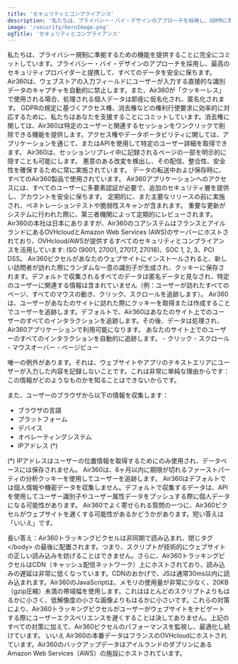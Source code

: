 ```yaml
---
title: 'セキュリティとコンプライアンス'
description: '私たちは、プライバシー・バイ・デザインのアプローチを採用し、GDPRに準拠するための機能を提供することに完全にコミットしています。また、最高のセキュリティプロバイダーと提携し、すべてのデータを安全に保ちます。'
image: '/security/heroImage.png'
ogTitle: 'セキュリティとコンプライアンス'
---
```


<BlockHeroWithImage title="プライバシーとセキュリティへのコミットメント" subtext="セキュリティとコンプライアンス" src='/security/heroImage.png'>
  私たちは、プライバシー規制に準拠するための機能を提供することに完全にコミットしています。プライバシー・バイ・デザインのアプローチを採用し、最高のセキュリティプロバイダーと提携して、すべてのデータを安全に保ちます。
</BlockHeroWithImage>

<BlockSection>
  <Security />
</BlockSection>

<BlockSection>
  <EnabledCompliance />
</BlockSection>

<GalleryBlocks title='Air360のプライバシー機能'>
  <Block title='デフォルトでのプライバシー – 最小化' icon='user-shield'>
    Air360は、ウェブストアの入力フィールドにユーザーが入力する直接的な識別データのキャプチャを自動的に禁止します。また、Air360が「クッキーレス」で使用される場合、処理される個人データは即座に仮名化され、匿名化されます。
  </Block>
  <Block title='権利行使' icon='person-circle-minus'>
    GDPRの規定に基づくアクセス権、消去権などの権利行使要求に効率的に対応するために、私たちはあなたを支援することにコミットしています。消去権に関しては、Air360は特定のユーザーと関連するセッションをワンクリックで削除できる機能を提供します。アクセス権やデータポータビリティに関しては、アプリケーションを通じて、またはAPIを使用して特定のユーザー詳細を取得できます。
  </Block>
  <Block title='特定データの取得制限' icon='person-sign'>
    Air360は、セッションリプレイ中に記録されるページの一部を明示的に隠すことも可能にします。
  </Block>
</GalleryBlocks>

<BlockSection>
  <SecureData />
</BlockSection>

<GalleryBlocks title='Air360のセキュリティ対策'>
  <Block title='トラッキングピクセルの監視' icon='monitor-waveform'>
    悪意のある改変を検出し、その配信、整合性、安全性を確保するために常に実施されています。
  </Block>
  <Block title='最先端の暗号化技術' icon='binary-lock'>
    データの転送中および保存時に、すべてのAir360製品で使用されています。
  </Block>
  <Block title='多要素認証 (MFA)' icon='laptop-mobile'>
    Air360アプリケーションへのアクセスには、すべてのユーザーに多要素認証が必要で、追加のセキュリティ層を提供し、アカウントを安全に保ちます。
  </Block>
  <Block title='第三者によるセキュリティ監査' icon='camera-cctv'>
    定期的に、また主要なリリースの前に実施され、ペネトレーションテストや脆弱性スキャンが含まれます。
  </Block>
  <Block title='セキュリティのベストプラクティス' icon='check-to-slot'>
    重要な更新がシステムに行われた際に、第三者機関によって定期的にレビューされます。
  </Block>
  <Block title='EUで処理・保存される顧客データ' icon='server'>
    Air360の本社は日本にありますが、Air360のコアシステムはフランスとアイルランドにあるOVHcloudとAmazon Web Services (AWS)のサーバーにホストされており、OVHcloud/AWSが提供するすべてのセキュリティとコンプライアンスを活用しています: ISO (9001, 27001, 27017, 27018)、SOC 1, 2, 3、PCI DSS。
  </Block>
</GalleryBlocks>

<BlockFeature title='よくある質問'>
  <MdxAccordion title='Air360はどのように機能しますか？'>Air360ピクセルがあなたのウェブサイトにインストールされると、新しい訪問者が訪れた際にランダムな一意の識別子が生成され、クッキーに保存されます。デフォルトで収集されるすべてのデータは匿名データと見なされ、特定のユーザーに関連する情報は含まれていません（例：ユーザーが訪れたすべてのページ、すべてのマウスの動き、クリック、スクロールを追跡します）。</MdxAccordion>
  <MdxAccordion title='Air360はどのようにユーザーを追跡しますか？'>Air360は、ユーザーがあなたのサイトに訪れた際にクッキーを取得または作成することでユーザーを追跡します。デフォルトで、Air360はあなたのサイト上でのユーザーのすべてのインタラクションを追跡します。その後、データは処理され、Air360アプリケーションで利用可能になります。</MdxAccordion>
  <MdxAccordion title='どのようなデータが収集されますか？'>
  あなたのサイト上でのユーザーのすべてのインタラクションを自動的に追跡します。
  - クリック
  - スクロール
  - マウスオーバー
  - ページビュー

唯一の例外があります。それは、ウェブサイトやアプリのテキストエリアにユーザーが入力した内容を記録しないことです。これは非常に単純な理由からです：この情報がどのようなものかを知ることはできないからです。

また、ユーザーのブラウザから以下の情報を収集します：
- ブラウザの言語
- プラットフォーム
- デバイス
- オペレーティングシステム
- IPアドレス (*)

(*) IPアドレスはユーザーの位置情報を取得するためにのみ使用され、データベースには保存されません。
</MdxAccordion>
<MdxAccordion title='どの種類のクッキーが使用されますか？'>Air360は、6ヶ月以内に期限が切れるファーストパーティの分析クッキーを使用してユーザーを追跡します。</MdxAccordion>
<MdxAccordion title='個人データを収集しますか？'>Air360はデフォルトでは個人情報や機密データを収集しません。デフォルトで収集するデータは、APIを使用してユーザー識別子やユーザー属性データをプッシュする際に個人データになる可能性があります。</MdxAccordion>
<MdxAccordion title='Air360はウェブサイトやアプリを遅くしますか？'>
Air360でよく寄せられる質問の一つに、Air360ピクセルがウェブサイトを遅くする可能性があるかどうかがあります。短い答えは「いいえ」です。

長い答え：Air360トラッキングピクセルは非同期で読み込まれ、閉じタグ &lt;/body&gt; の最後に配置されます。つまり、スクリプトが技術的にウェブサイトの正しい読み込みを妨げることはできません。さらに、Air360トラッキングピクセルはCDN（キャッシュ配信ネットワーク）上にホストされており、読み込みの遅延は非常に低くなっています。CDNのおかげで、JSは通常30ms以内に読み込まれます。Air360のJavaScriptは、メモリの使用量が非常に少なく、20KB（gzip圧縮）未満の帯域幅を使用します。これはほとんどのスクリプトよりもはるかに小さく、低解像度の小さな画像よりもはるかに小さいです。これらの対策により、Air360トラッキングピクセルがユーザーがウェブサイトをナビゲートする際にユーザーエクスペリエンスを遅くすることは決してありません。上記のすべての対策に加えて、Air360ピクセルのパフォーマンスを監視し、最適化し続けています。
</MdxAccordion>
<MdxAccordion title='Air360はデータを販売しますか？'>いいえ</MdxAccordion>
<MdxAccordion title='Air360のデータはどこに保存されていますか？（データホスティングとストレージ）'>Air360の本番データはフランスのOVHcloudにホストされています。Air360のバックアップデータはアイルランドのダブリンにあるAmazon Web Services（AWS）の施設にホストされています。</MdxAccordion>
</BlockFeature>
